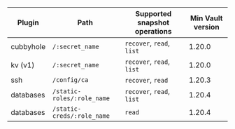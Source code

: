 | Plugin    | Path                       | Supported snapshot operations | Min Vault version
|-----------|----------------------------|-------------------------------|------------------
| cubbyhole | `/:secret_name`            | `recover`, `read`, `list`     | 1.20.0
| kv (v1)   | `/:secret_name`            | `recover`, `read`, `list`     | 1.20.0
| ssh       | `/config/ca`               | `recover`, `read`             | 1.20.3
| databases | `/static-roles/:role_name` | `recover`, `read`, `list`     | 1.20.4
| databases | `/static-creds/:role_name` | `read`                        | 1.20.4